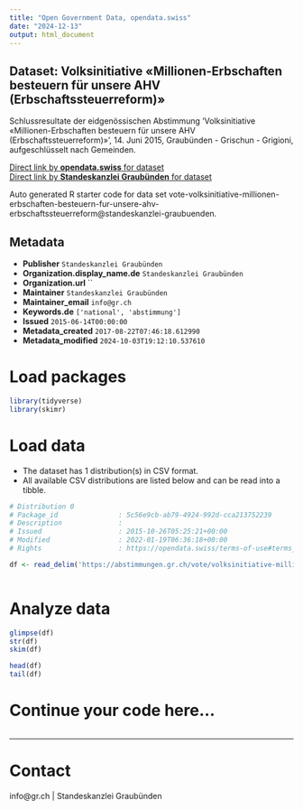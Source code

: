 ```yaml
---
title: "Open Government Data, opendata.swiss"
date: "2024-12-13"
output: html_document
---
```


## Dataset: Volksinitiative «Millionen-Erbschaften besteuern für unsere AHV (Erbschaftssteuerreform)»

Schlussresultate der eidgenössischen Abstimmung 'Volksinitiative «Millionen-Erbschaften besteuern für unsere AHV (Erbschaftssteuerreform)»', 14. Juni 2015, Graubünden - Grischun - Grigioni, aufgeschlüsselt nach Gemeinden.

[Direct link by **opendata.swiss** for dataset](https://opendata.swiss/de/dataset/volksinitiative-millionen-erbschaften-besteuern-fur-unsere-ahv-erbschaftssteuerreform)<br>
[Direct link by **Standeskanzlei Graubünden** for dataset](https://abstimmungen.gr.ch/vote/volksinitiative-millionen-erbschaften-besteuern-fur-unsere-ahv-erbschaftssteuerreform/data)

Auto generated R starter code for data set vote-volksinitiative-millionen-erbschaften-besteuern-fur-unsere-ahv-erbschaftssteuerreform@standeskanzlei-graubuenden.

## Metadata

- **Publisher** `Standeskanzlei Graubünden`
- **Organization.display_name.de** `Standeskanzlei Graubünden`
- **Organization.url** ``
- **Maintainer** `Standeskanzlei Graubünden`
- **Maintainer_email** `info@gr.ch`
- **Keywords.de** `['national', 'abstimmung']`
- **Issued** `2015-06-14T00:00:00`
- **Metadata_created** `2017-08-22T07:46:18.612990`
- **Metadata_modified** `2024-10-03T19:12:10.537610`


# Load packages

```r

library(tidyverse)
library(skimr)

```

# Load data

-   The dataset has 1 distribution(s) in CSV format.
-   All available CSV distributions are listed below and can be read into a tibble.

```r

# Distribution 0
# Package_id               : 5c56e9cb-ab79-4924-992d-cca213752239
# Description              : 
# Issued                   : 2015-10-26T05:25:21+00:00
# Modified                 : 2022-01-19T06:36:18+00:00
# Rights                   : https://opendata.swiss/terms-of-use#terms_by

df <- read_delim('https://abstimmungen.gr.ch/vote/volksinitiative-millionen-erbschaften-besteuern-fur-unsere-ahv-erbschaftssteuerreform/data-csv')



```

# Analyze data

```r

glimpse(df)
str(df)
skim(df)

head(df)
tail(df)

```

# Continue your code here...

```r

```

------------------------------------------------------------------------

# Contact

info@gr.ch | Standeskanzlei Graubünden
